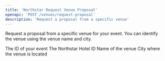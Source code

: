 ```yaml
---
title: 'Northstar Request Venue Proposal'
openapi: 'POST /venues/request-proposal'
description: 'Request a proposal from a specific venue'
---
```


Request a proposal from a specific venue for your event. You can identify the venue using the venue name and city.

<ParamField body="event_id" type="number" required>
  The ID of your event
</ParamField>

<ParamField body="ntm_id" type="string" optional>
  The Northstar Hotel ID
</ParamField>

<ParamField body="venue_name" type="string" required>
  Name of the venue
</ParamField>

<ParamField body="venue_city" type="string" required>
  City where the venue is located
</ParamField> 